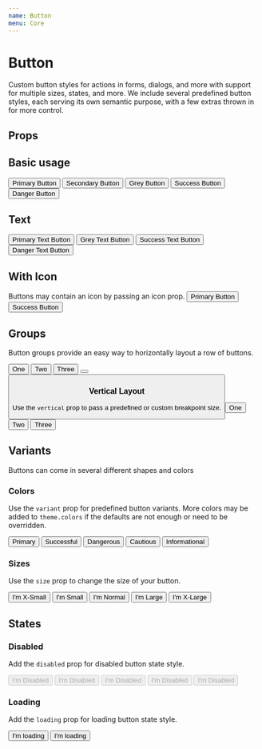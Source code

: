 ```yaml
---
name: Button
menu: Core
---
```



# Button

Custom button styles for actions in forms, dialogs, and more with support for multiple sizes, states, and more. We include several predefined button styles, each serving its own semantic purpose, with a few extras thrown in for more control.

## Props

<PropsTable of={Button} />

## Basic usage

<Playground>
  <Flex justifyContent="space-around">
    <Button>Primary Button</Button>
    <Button variant="secondary">Secondary Button</Button>
    <Button variant="grey">Grey Button</Button>
    <Button variant="success">Success Button</Button>
    <Button variant="danger">Danger Button</Button>
  </Flex>
</Playground>

## Text

<Playground>
  <Flex justifyContent="space-around">
    <Button text>Primary Text Button</Button>
    <Button text variant="grey">Grey Text Button</Button>
    <Button text variant="success">Success Text Button</Button>
    <Button text variant="danger">Danger Text Button</Button>
  </Flex>
</Playground>

## With Icon

Buttons may contain an icon by passing an icon prop.
<Playground>
  <Flex justifyContent="space-around">
    <Button icon="alert">Primary Button</Button>
    <Button variant="success" icon="alert-circle">Success Button</Button>
  </Flex>
</Playground>

## Groups

Button groups provide an easy way to horizontally layout a row of buttons.

<Playground>
  <Flex justifyContent="space-around">
    <Button.Group>
      <Button>One</Button>
      <Button>Two</Button>
      <Button variant="secondary">Three</Button>
    </Button.Group>
    <Button.Group>
      <Button icon="alert" />
      <Button variant="secondary" icon="alert-circle" />
    </Button.Group>
  </Flex>
</Playground>

### Vertical Layout

Use the `vertical` prop to pass a predefined or custom breakpoint size.

<Playground>
  <Button.Group vertical="md">
    <Button>One</Button>
    <Button>Two</Button>
    <Button variant="secondary">Three</Button>
  </Button.Group>
</Playground>

## Variants

Buttons can come in several different shapes and colors

### Colors

Use the `variant` prop for predefined button variants. More colors may be added to `theme.colors` if the defaults are not enough or need to be overridden.

<Playground>
   <Flex justifyContent="space-around">
    <Button variant="primary">Primary</Button>
    <Button variant="success">Successful</Button>
    <Button variant="danger">Dangerous</Button>
    <Button variant="warning">Cautious</Button>
    <Button variant="grey">Informational</Button>
  </Flex>
</Playground>

### Sizes

Use the `size` prop to change the size of your button.

<Playground>
  <Flex justifyContent="space-around">
    <Button size="xs">I'm X-Small</Button>
    <Button size="sm">I'm Small</Button>
    <Button>I'm Normal</Button>
    <Button size="lg">I'm Large</Button>
    <Button size="xl">I'm X-Large</Button>
  </Flex>
</Playground>

## States

### Disabled

Add the `disabled` prop for disabled button state style.

<Playground>
  <Flex justifyContent="space-around">
    <Button disabled>I'm Disabled</Button>
    <Button variant="secondary" disabled>I'm Disabled</Button>
    <Button variant="grey" disabled>I'm Disabled</Button>
    <Button variant="success" disabled>I'm Disabled</Button>
    <Button variant="danger" disabled>I'm Disabled</Button>
  </Flex>
</Playground>

### Loading

Add the `loading` prop for loading button state style.

<Playground>
  <Flex justifyContent="space-around">
    <Button loading>I'm loading</Button>
    <Button loading variant="secondary">I'm loading</Button>
  </Flex>
</Playground>
